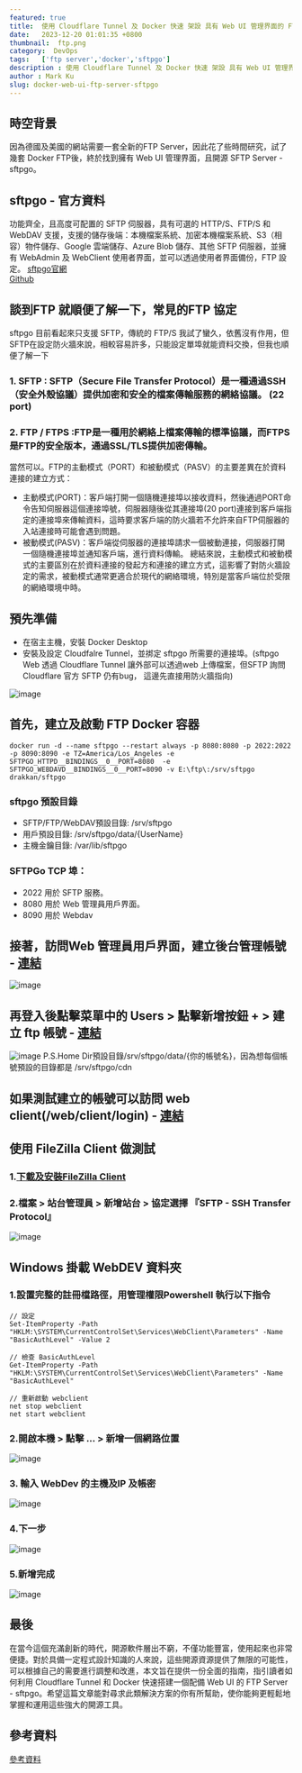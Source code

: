 ```yaml
---
featured: true
title:  使用 Cloudflare Tunnel 及 Docker 快速 架設 具有 Web UI 管理界面的 FTP Server - sftpgo
date:   2023-12-20 01:01:35 +0800
thumbnail:  ftp.png
category:  DevOps
tags:   ['ftp server','docker','sftpgo']
description : 使用 Cloudflare Tunnel 及 Docker 快速 架設 具有 Web UI 管理界面的 FTP Server - sftpgo
author : Mark Ku
slug: docker-web-ui-ftp-server-sftpgo
---
```


## 時空背景
因為德國及美國的網站需要一套全新的FTP Server，因此花了些時間研究，試了幾套 Docker FTP後，終於找到擁有 Web UI 管理界面，且開源 SFTP Server - sftpgo。

## sftpgo - 官方資料
功能齊全，且高度可配置的 SFTP 伺服器，具有可選的 HTTP/S、FTP/S 和 WebDAV 支援，支援的儲存後端：本機檔案系統、加密本機檔案系統、S3（相容）物件儲存、Google 雲端儲存、Azure Blob 儲存、其他 SFTP 伺服器，並擁有 WebAdmin 及 WebClient 使用者界面，並可以透過使用者界面備份，FTP 設定。
[sftpgo官網](https://sftpgo.com/)  
[Github](https://github.com/drakkan/sftpgo)

## 談到FTP 就順便了解一下，常見的FTP 協定
sftpgo 目前看起來只支援 SFTP，傳統的 FTP/S 我試了蠻久，依舊沒有作用，但SFTP在設定防火牆來說，相較容易許多，只能設定單埠就能資料交換，但我也順便了解一下
### 1. SFTP : SFTP（Secure File Transfer Protocol）是一種通過SSH（安全外殼協議）提供加密和安全的檔案傳輸服務的網絡協議。 (22 port) 
### 2. FTP / FTPS :FTP是一種用於網絡上檔案傳輸的標準協議，而FTPS是FTP的安全版本，通過SSL/TLS提供加密傳輸。
當然可以。FTP的主動模式（PORT）和被動模式（PASV）的主要差異在於資料連接的建立方式：
* 主動模式(PORT)：客戶端打開一個隨機連接埠以接收資料，然後通過PORT命令告知伺服器這個連接埠號，伺服器隨後從其連接埠(20 port)連接到客戶端指定的連接埠來傳輸資料，這時要求客戶端的防火牆若不允許來自FTP伺服器的入站連接時可能會遇到問題。
* 被動模式(PASV)：客戶端從伺服器的連接埠請求一個被動連接，伺服器打開一個隨機連接埠並通知客戶端，進行資料傳輸。
總結來說，主動模式和被動模式的主要區別在於資料連接的發起方和連接的建立方式，這影響了對防火牆設定的需求，被動模式通常更適合於現代的網絡環境，特別是當客戶端位於受限的網絡環境中時。

## 預先準備
* 在宿主主機，安裝 Docker Desktop
* 安裝及設定 Cloudfalre Tunnel，並挷定 sftpgo 所需要的連接埠。(sftpgo Web 透過 Cloudflare Tunnel 讓外部可以透過web 上傳檔案，但SFTP 詢問Cloudflare 官方 SFTP 仍有bug， 這邊先直接用防火牆指向)

![image](1.png)

## 首先，建立及啟動 FTP Docker 容器
```
docker run -d --name sftpgo --restart always -p 8080:8080 -p 2022:2022 -p 8090:8090 -e TZ=America/Los_Angeles -e SFTPGO_HTTPD__BINDINGS__0__PORT=8080  -e SFTPGO_WEBDAVD__BINDINGS__0__PORT=8090 -v E:\ftp\:/srv/sftpgo drakkan/sftpgo
```
### sftpgo 預設目錄
* SFTP/FTP/WebDAV預設目錄: /srv/sftpgo  
* 用戶預設目錄: /srv/sftpgo/data/{UserName}
* 主機金鑰目錄: /var/lib/sftpgo 

### SFTPGo TCP 埠：
* 2022 用於 SFTP 服務。  
* 8080 用於 Web 管理員用戶界面。  
* 8090 用於 Webdav

## 接著，訪問Web 管理員用戶界面，建立後台管理帳號 - [連結](http://localhost:8080/web/admin/setup)

![image](2.png)

## 再登入後點擊菜單中的 Users > 點擊新增按鈕 + > 建立 ftp 帳號 - [連結](http://localhost:8080/web/admin/login)
![image](3.png)
P.S.Home Dir預設目錄/srv/sftpgo/data/{你的帳號名}，因為想每個帳號預設的目錄都是 /srv/sftpgo/cdn 

## 如果測試建立的帳號可以訪問 web client(/web/client/login) - [連結](http://localhost:8080/web/client/login)

## 使用 FileZilla Client 做測試
### 1.[下載及安裝FileZilla Client](https://filezilla-project.org/)
### 2.檔案 > 站台管理員 > 新增站台 > 協定選擇 『SFTP - SSH Transfer Protocol』
![image](4.png)

## Windows 掛載 WebDEV 資料夾
### 1.設置完整的註冊檔路徑，用管理權限Powershell 執行以下指令
```
// 設定
Set-ItemProperty -Path "HKLM:\SYSTEM\CurrentControlSet\Services\WebClient\Parameters" -Name "BasicAuthLevel" -Value 2

// 檢查 BasicAuthLevel
Get-ItemProperty -Path "HKLM:\SYSTEM\CurrentControlSet\Services\WebClient\Parameters" -Name "BasicAuthLevel"

// 重新啟動 webclient
net stop webclient
net start webclient
```

### 2.開啟本機 > 點擊 ... > 新增一個網路位置
![image](5.png)
### 3. 輸入 WebDev 的主機及IP 及帳密
![image](6.png)

### 4.下一步
![image](7.png)

### 5.新增完成
![image](8.png)

## 最後
在當今這個充滿創新的時代，開源軟件層出不窮，不僅功能豐富，使用起來也非常便捷。對於具備一定程式設計知識的人來說，這些開源資源提供了無限的可能性，可以根據自己的需要進行調整和改進，本文旨在提供一份全面的指南，指引讀者如何利用 Cloudflare Tunnel 和 Docker 快速搭建一個配備 Web UI 的 FTP Server - sftpgo。希望這篇文章能對尋求此類解決方案的你有所幫助，使你能夠更輕鬆地掌握和運用這些強大的開源工具。

## 參考資料
[參考資料](https://blog.csdn.net/networken/article/details/133963932)  





